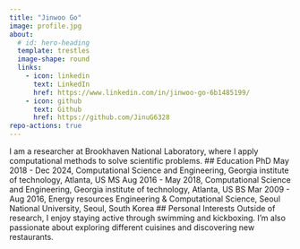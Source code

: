 ```yaml
---
title: "Jinwoo Go"
image: profile.jpg
about:
  # id: hero-heading
  template: trestles
  image-shape: round
  links:
    - icon: linkedin
      text: LinkedIn
      href: https://www.linkedin.com/in/jinwoo-go-6b1485199/
    - icon: github
      text: Github
      href: https://github.com/JinuG6328
repo-actions: true
---
```

<!-- ::: {#hero-heading} -->
I am a researcher at Brookhaven National Laboratory, where I apply computational methods to solve scientific problems.
## Education
PhD May 2018 - Dec 2024, Computational Science and Engineering, Georgia institute of technology, Atlanta, US 
MS Aug 2016 - May 2018, Computational Science and Engineering, Georgia institute of technology, Atlanta, US 
BS Mar 2009 - Aug 2016, Energy resources Engineering & Computational Science, Seoul National University, Seoul, South Korea
## Personal Interests
Outside of research, I enjoy staying active through swimming and kickboxing. 
I'm also passionate about exploring different cuisines and discovering new restaurants.